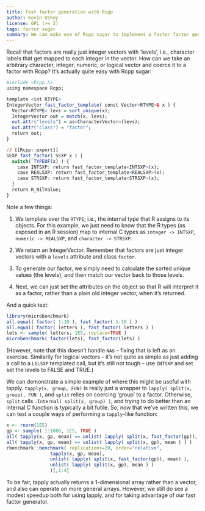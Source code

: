 ```yaml
---
title: Fast factor generation with Rcpp
author: Kevin Ushey
license: GPL (>= 2)
tags: factor sugar
summary: We can make use of Rcpp sugar to implement a faster factor generator.
---
```


Recall that factors are really just integer vectors with 'levels', 
i.e., character labels that get mapped to each integer in the vector. 
How can we take an arbitrary character, integer, numeric, or logical vector 
and coerce it to a factor with Rcpp? It's actually quite easy with Rcpp sugar:

```r
#include <Rcpp.h>
using namespace Rcpp;

template <int RTYPE>
IntegerVector fast_factor_template( const Vector<RTYPE>& x ) {
  Vector<RTYPE> levs = sort_unique(x);
  IntegerVector out = match(x, levs);
  out.attr("levels") = as<CharacterVector>(levs);
  out.attr("class") = "factor";
  return out;
}

// [[Rcpp::export]]
SEXP fast_factor( SEXP x ) {
  switch( TYPEOF(x) ) {
    case INTSXP: return fast_factor_template<INTSXP>(x);
    case REALSXP: return fast_factor_template<REALSXP>(x);
    case STRSXP: return fast_factor_template<STRSXP>(x);
  }
  return R_NilValue;
}
```

Note a few things:

1. We template over the `RTYPE`; i.e., the internal type that R assigns to its
objects. For this example, we just need to know that the R types (as exposed
in an R session) map to internal C types as 
`integer -> INTSXP`, `numeric -> REALSXP`, and `character -> STRSXP`. 

2. We return an IntegerVector. Remember that factors are just
integer vectors with a `levels` attribute and class `factor`.

3. To generate our factor, we simply need to calculate the sorted unique
values (the levels), and then match our vector back to those levels.

4. Next, we can just set the attributes on the object so that R will interpret
it as a factor, rather than a plain old integer vector, when it's returned.

And a quick test:

```r
library(microbenchmark)
all.equal( factor( 1:10 ), fast_factor( 1:10 ) )
all.equal( factor( letters ), fast_factor( letters ) )
lets <- sample( letters, 1E5, replace=TRUE )
microbenchmark( factor(lets), fast_factor(lets) )
```

(However, note that this doesn't handle `NA`s -- fixing that is left as an
exercise. Similarily for logical vectors -- it's not quite as simple as just
adding a call to a `LGLSXP` templated call, but it's still not tough -- use
`INTSXP` and set set the levels to FALSE and TRUE.)

We can demonstrate a simple example of where this might be useful with
tapply. `tapply(x, group, FUN)` is really just a wrapper to `lapply( split(x, group), FUN )`,
and `split` relies on coercing 'group' to a factor. Otherwise, `split` calls
`.Internal( split(x, group) )`, and trying to do better than an internal C
function is typically a bit futile. So, now that we've written this,
we can test a couple ways of performing a `tapply`-like function:

```r
x <- rnorm(1E5)
gp <- sample( 1:1000, 1E5, TRUE )
all( tapply(x, gp, mean) == unlist( lapply( split(x, fast_factor(gp)), mean ) ) )
all( tapply(x, gp, mean) == unlist( lapply( split(x, gp), mean ) ) )
rbenchmark::benchmark( replications=20, order="relative",
                tapply(x, gp, mean), 
                unlist( lapply( split(x, fast_factor(gp)), mean) ),
                unlist( lapply( split(x, gp), mean ) )
                )[,1:4]
```

To be fair, tapply actually returns a 1-dimensional array rather than a vector,
and also can operate on more general arrays. However, we still do see a modest
speedup both for using lapply, and for taking advantage of our fast factor generator.
